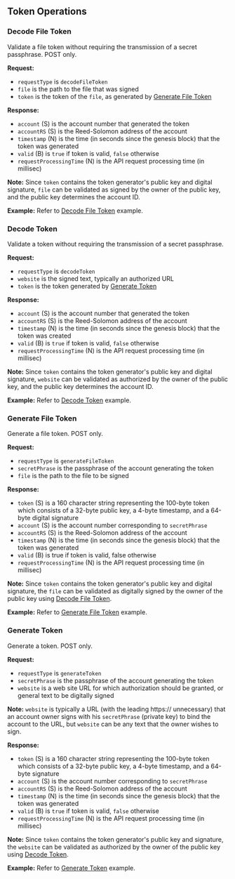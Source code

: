 ## Token Operations

### Decode File Token

Validate a file token without requiring the transmission of a secret passphrase. POST only.

**Request:**

- `requestType` is `decodeFileToken`
- `file` is the path to the file that was signed
- `token` is the token of the `file`, as generated by [Generate File Token](#generate-file-token 'The Blue0x API')

**Response:**

- `account` (S) is the account number that generated the token
- `accountRS` (S) is the Reed-Solomon address of the account
- `timestamp` (N) is the time (in seconds since the genesis block) that the token was generated
- `valid` (B) is `true` if token is valid, `false` otherwise
- `requestProcessingTime` (N) is the API request processing time (in millisec)

**Note:** Since `token` contains the token generator's public key and digital signature, `file` can be validated as signed by the owner of the public key, and the public key determines the account ID.

**Example:** Refer to [Decode File Token](examples.mdx#decode-file-token) example.

### Decode Token

Validate a token without requiring the transmission of a secret passphrase.

**Request:**

- `requestType` is `decodeToken`
- `website` is the signed text, typically an authorized URL
- `token` is the token generated by [Generate Token](#generate-token 'The Blue0x API')

**Response:**

- `account` (S) is the account number that generated the token
- `accountRS` (S) is the Reed-Solomon address of the account
- `timestamp` (N) is the time (in seconds since the genesis block) that the token was created
- `valid` (B) is `true` if token is valid, `false` otherwise
- `requestProcessingTime` (N) is the API request processing time (in millisec)

**Note:** Since `token` contains the token generator's public key and digital signature, `website` can be validated as authorized by the owner of the public key, and the public key determines the account ID.

**Example:** Refer to [Decode Token](examples.mdx#decode-token) example.

### Generate File Token

Generate a file token. POST only.

**Request:**

- `requestType` is `generateFileToken`
- `secretPhrase` is the passphrase of the account generating the token
- `file` is the path to the file to be signed

**Response:**

- `token` (S) is a 160 character string representing the 100-byte token which consists of a 32-byte public key, a 4-byte timestamp, and a 64-byte digital signature
- `account` (S) is the account number corresponding to `secretPhrase`
- `accountRS` (S) is the Reed-Solomon address of the account
- `timestamp` (N) is the time (in seconds since the genesis block) that the token was generated
- `valid` (B) is true if token is valid, false otherwise
- `requestProcessingTime` (N) is the API request processing time (in millisec)

**Note:** Since `token` contains the token generator's public key and digital signature, the `file` can be validated as digitally signed by the owner of the public key using [Decode File Token](#decode-file-token 'The Blue0x API').

**Example:** Refer to [Generate File Token](examples.mdx#generate-file-token) example.

### Generate Token

Generate a token. POST only.

**Request:**

- `requestType` is `generateToken`
- `secretPhrase` is the passphrase of the account generating the token
- `website` is a web site URL for which authorization should be granted, or general text to be digitally signed

**Note:** `website` is typically a URL (with the leading https:// unnecessary) that an account owner signs with his `secretPhrase` (private key) to bind the account to the URL, but `website` can be any text that the owner wishes to sign.

**Response:**

- `token` (S) is a 160 character string representing the 100-byte token which consists of a 32-byte public key, a 4-byte timestamp, and a 64-byte signature
- `account` (S) is the account number corresponding to `secretPhrase`
- `accountRS` (S) is the Reed-Solomon address of the account
- `timestamp` (N) is the time (in seconds since the genesis block) that the token was generated
- `valid` (B) is `true` if token is valid, `false` otherwise
- `requestProcessingTime` (N) is the API request processing time (in millisec)

**Note:** Since `token` contains the token generator's public key and signature, the `website` can be validated as authorized by the owner of the public key using [Decode Token](#decode-token 'The Blue0x API').

**Example:** Refer to [Generate Token](examples.mdx#generate-token) example.
